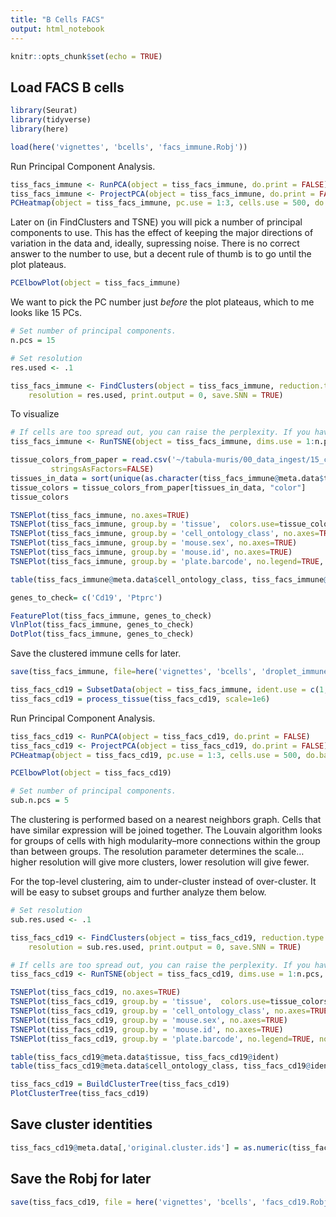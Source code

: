 ```yaml
---
title: "B Cells FACS"
output: html_notebook
---
```


```r
knitr::opts_chunk$set(echo = TRUE)
```

## Load FACS B cells
```r
library(Seurat)
library(tidyverse)
library(here)

load(here('vignettes', 'bcells', 'facs_immune.Robj'))
```


Run Principal Component Analysis.
```r
tiss_facs_immune <- RunPCA(object = tiss_facs_immune, do.print = FALSE)
tiss_facs_immune <- ProjectPCA(object = tiss_facs_immune, do.print = FALSE)
PCHeatmap(object = tiss_facs_immune, pc.use = 1:3, cells.use = 500, do.balanced = TRUE, label.columns = FALSE, num.genes = 8)
```

Later on (in FindClusters and TSNE) you will pick a number of principal components to use. This has the effect of keeping the major directions of variation in the data and, ideally, supressing noise. There is no correct answer to the number to use, but a decent rule of thumb is to go until the plot plateaus.

```r
PCElbowPlot(object = tiss_facs_immune)
```
We want to pick the PC number just *before* the plot plateaus, which to me looks like 15 PCs.

```r
# Set number of principal components.
n.pcs = 15
```


```r
# Set resolution
res.used <- .1

tiss_facs_immune <- FindClusters(object = tiss_facs_immune, reduction.type = "pca", dims.use = 1:n.pcs,
    resolution = res.used, print.output = 0, save.SNN = TRUE)
```

To visualize
```r
# If cells are too spread out, you can raise the perplexity. If you have few cells, try a lower perplexity (but never less than 10).
tiss_facs_immune <- RunTSNE(object = tiss_facs_immune, dims.use = 1:n.pcs, seed.use = 10, perplexity=30)
```

```r
tissue_colors_from_paper = read.csv('~/tabula-muris/00_data_ingest/15_color_palette/tissue_colors.csv', row.names=1, 
         stringsAsFactors=FALSE)
tissues_in_data = sort(unique(as.character(tiss_facs_immune@meta.data$tissue)))
tissue_colors = tissue_colors_from_paper[tissues_in_data, "color"]
tissue_colors
```

```r
TSNEPlot(tiss_facs_immune, no.axes=TRUE)
TSNEPlot(tiss_facs_immune, group.by = 'tissue',  colors.use=tissue_colors, no.axes=TRUE)
TSNEPlot(tiss_facs_immune, group.by = 'cell_ontology_class', no.axes=TRUE)
TSNEPlot(tiss_facs_immune, group.by = 'mouse.sex', no.axes=TRUE)
TSNEPlot(tiss_facs_immune, group.by = 'mouse.id', no.axes=TRUE)
TSNEPlot(tiss_facs_immune, group.by = 'plate.barcode', no.legend=TRUE, no.axes=TRUE)
```

```r
table(tiss_facs_immune@meta.data$cell_ontology_class, tiss_facs_immune@ident)
```


```r
genes_to_check= c('Cd19', 'Ptprc')

FeaturePlot(tiss_facs_immune, genes_to_check)
VlnPlot(tiss_facs_immune, genes_to_check)
DotPlot(tiss_facs_immune, genes_to_check)
```
Save the clustered immune cells for later.
```r
save(tiss_facs_immune, file=here('vignettes', 'bcells', 'droplet_immune_clustered.Robj'))
```



```r
tiss_facs_cd19 = SubsetData(object = tiss_facs_immune, ident.use = c(1, 6))
tiss_facs_cd19 = process_tissue(tiss_facs_cd19, scale=1e6)
```


Run Principal Component Analysis.
```r
tiss_facs_cd19 <- RunPCA(object = tiss_facs_cd19, do.print = FALSE)
tiss_facs_cd19 <- ProjectPCA(object = tiss_facs_cd19, do.print = FALSE)
PCHeatmap(object = tiss_facs_cd19, pc.use = 1:3, cells.use = 500, do.balanced = TRUE, label.columns = FALSE, num.genes = 8)
```

```r
PCElbowPlot(object = tiss_facs_cd19)
```
```r
# Set number of principal components.
sub.n.pcs = 5
```

The clustering is performed based on a nearest neighbors graph. Cells that have similar expression will be joined together. The Louvain algorithm looks for groups of cells with high modularity--more connections within the group than between groups. The resolution parameter determines the scale...higher resolution will give more clusters, lower resolution will give fewer.

For the top-level clustering, aim to under-cluster instead of over-cluster. It will be easy to subset groups and further analyze them below.

```r
# Set resolution
sub.res.used <- .1

tiss_facs_cd19 <- FindClusters(object = tiss_facs_cd19, reduction.type = "pca", dims.use = 1:sub.n.pcs,
    resolution = sub.res.used, print.output = 0, save.SNN = TRUE)

# If cells are too spread out, you can raise the perplexity. If you have few cells, try a lower perplexity (but never less than 10).
tiss_facs_cd19 <- RunTSNE(object = tiss_facs_cd19, dims.use = 1:n.pcs, seed.use = 10, perplexity=30)
```

```r
TSNEPlot(tiss_facs_cd19, no.axes=TRUE)
TSNEPlot(tiss_facs_cd19, group.by = 'tissue',  colors.use=tissue_colors, no.axes=TRUE)
TSNEPlot(tiss_facs_cd19, group.by = 'cell_ontology_class', no.axes=TRUE)
TSNEPlot(tiss_facs_cd19, group.by = 'mouse.sex', no.axes=TRUE)
TSNEPlot(tiss_facs_cd19, group.by = 'mouse.id', no.axes=TRUE)
TSNEPlot(tiss_facs_cd19, group.by = 'plate.barcode', no.legend=TRUE, no.axes=TRUE)
```

```r
table(tiss_facs_cd19@meta.data$tissue, tiss_facs_cd19@ident)
table(tiss_facs_cd19@meta.data$cell_ontology_class, tiss_facs_cd19@ident)
```



```r
tiss_facs_cd19 = BuildClusterTree(tiss_facs_cd19)
PlotClusterTree(tiss_facs_cd19)
```



## Save cluster identities

```r
tiss_facs_cd19@meta.data[,'original.cluster.ids'] = as.numeric(tiss_facs_cd19@ident)
```



## Save the Robj for later

```r
save(tiss_facs_cd19, file = here('vignettes', 'bcells', 'facs_cd19.Robj'))
```

